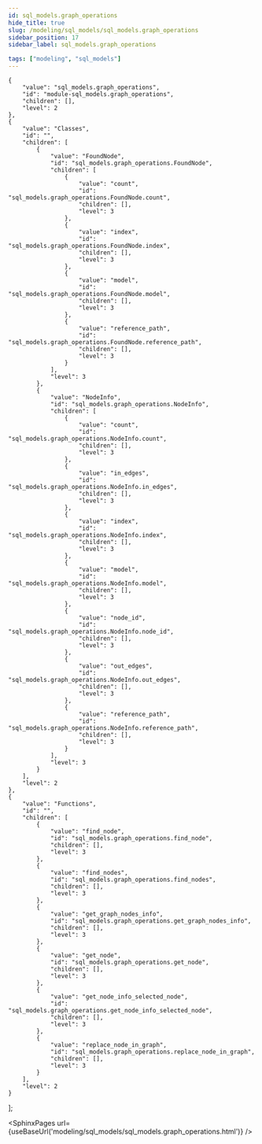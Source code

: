 ```yaml
---
id: sql_models.graph_operations
hide_title: true
slug: /modeling/sql_models/sql_models.graph_operations
sidebar_position: 17
sidebar_label: sql_models.graph_operations

tags: ["modeling", "sql_models"]
---
```


    {
        "value": "sql_models.graph_operations",
        "id": "module-sql_models.graph_operations",
        "children": [],
        "level": 2
    },
    {
        "value": "Classes",
        "id": "",
        "children": [
            {
                "value": "FoundNode",
                "id": "sql_models.graph_operations.FoundNode",
                "children": [
                    {
                        "value": "count",
                        "id": "sql_models.graph_operations.FoundNode.count",
                        "children": [],
                        "level": 3
                    },
                    {
                        "value": "index",
                        "id": "sql_models.graph_operations.FoundNode.index",
                        "children": [],
                        "level": 3
                    },
                    {
                        "value": "model",
                        "id": "sql_models.graph_operations.FoundNode.model",
                        "children": [],
                        "level": 3
                    },
                    {
                        "value": "reference_path",
                        "id": "sql_models.graph_operations.FoundNode.reference_path",
                        "children": [],
                        "level": 3
                    }
                ],
                "level": 3
            },
            {
                "value": "NodeInfo",
                "id": "sql_models.graph_operations.NodeInfo",
                "children": [
                    {
                        "value": "count",
                        "id": "sql_models.graph_operations.NodeInfo.count",
                        "children": [],
                        "level": 3
                    },
                    {
                        "value": "in_edges",
                        "id": "sql_models.graph_operations.NodeInfo.in_edges",
                        "children": [],
                        "level": 3
                    },
                    {
                        "value": "index",
                        "id": "sql_models.graph_operations.NodeInfo.index",
                        "children": [],
                        "level": 3
                    },
                    {
                        "value": "model",
                        "id": "sql_models.graph_operations.NodeInfo.model",
                        "children": [],
                        "level": 3
                    },
                    {
                        "value": "node_id",
                        "id": "sql_models.graph_operations.NodeInfo.node_id",
                        "children": [],
                        "level": 3
                    },
                    {
                        "value": "out_edges",
                        "id": "sql_models.graph_operations.NodeInfo.out_edges",
                        "children": [],
                        "level": 3
                    },
                    {
                        "value": "reference_path",
                        "id": "sql_models.graph_operations.NodeInfo.reference_path",
                        "children": [],
                        "level": 3
                    }
                ],
                "level": 3
            }
        ],
        "level": 2
    },
    {
        "value": "Functions",
        "id": "",
        "children": [
            {
                "value": "find_node",
                "id": "sql_models.graph_operations.find_node",
                "children": [],
                "level": 3
            },
            {
                "value": "find_nodes",
                "id": "sql_models.graph_operations.find_nodes",
                "children": [],
                "level": 3
            },
            {
                "value": "get_graph_nodes_info",
                "id": "sql_models.graph_operations.get_graph_nodes_info",
                "children": [],
                "level": 3
            },
            {
                "value": "get_node",
                "id": "sql_models.graph_operations.get_node",
                "children": [],
                "level": 3
            },
            {
                "value": "get_node_info_selected_node",
                "id": "sql_models.graph_operations.get_node_info_selected_node",
                "children": [],
                "level": 3
            },
            {
                "value": "replace_node_in_graph",
                "id": "sql_models.graph_operations.replace_node_in_graph",
                "children": [],
                "level": 3
            }
        ],
        "level": 2
    }
];




<SphinxPages url={useBaseUrl('modeling/sql_models/sql_models.graph_operations.html')} />

